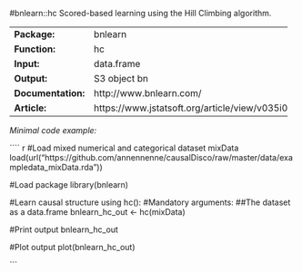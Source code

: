 #bnlearn::hc
Scored-based learning using the Hill Climbing algorithm.

-------------------- ------------------------------------------------
**Package:**         bnlearn                                         

**Function:**        hc                                              

**Input:**           data.frame                                      

**Output:**          S3 object bn                                    

**Documentation:**   http://www.bnlearn.com/                         

**Article:**         https://www.jstatsoft.org/article/view/v035i03  
-------------------- ------------------------------------------------




*Minimal code example:*

```` r
#Load mixed numerical and categorical dataset mixData
load(url("https://github.com/annennenne/causalDisco/raw/master/data/exampledata_mixData.rda"))

#Load package
library(bnlearn)

#Learn causal structure using hc():
#Mandatory arguments: 
##The dataset as a data.frame
bnlearn_hc_out <- hc(mixData)

#Print output
bnlearn_hc_out

#Plot output
plot(bnlearn_hc_out)

```
